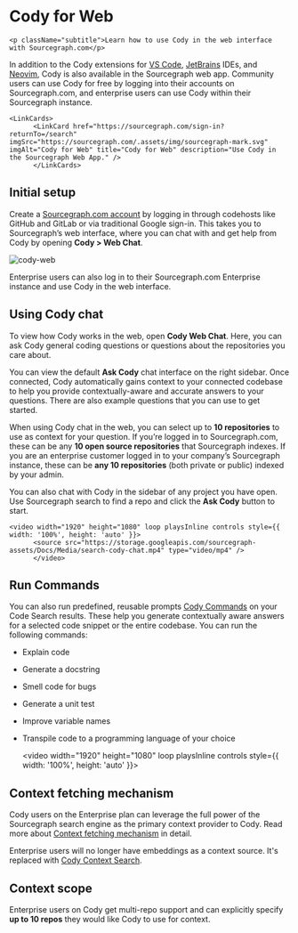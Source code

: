 # Cody for Web

    <p className="subtitle">Learn how to use Cody in the web interface with Sourcegraph.com</p>

In addition to the Cody extensions for [VS Code](/cody/clients/install-vscode), [JetBrains](/cody/clients/install-jetbrains) IDEs, and [Neovim](/cody/clients/install-neovim), Cody is also available in the Sourcegraph web app. Community users can use Cody for free by logging into their accounts on Sourcegraph.com, and enterprise users can use Cody within their Sourcegraph instance.

    <LinkCards>
          <LinkCard href="https://sourcegraph.com/sign-in?returnTo=/search" imgSrc="https://sourcegraph.com/.assets/img/sourcegraph-mark.svg" imgAlt="Cody for Web" title="Cody for Web" description="Use Cody in the Sourcegraph Web App." />
          </LinkCards>

## Initial setup

Create a [Sourcegraph.com account](https://sourcegraph.com/sign-up) by logging in through codehosts like GitHub and GitLab or via traditional Google sign-in. This takes you to Sourcegraph’s web interface, where you can chat with and get help from Cody by opening **Cody > Web Chat**.

![cody-web](https://storage.googleapis.com/sourcegraph-assets/Docs/cody-web.png)

Enterprise users can also log in to their Sourcegraph.com Enterprise instance and use Cody in the web interface.

## Using Cody chat

To view how Cody works in the web, open **Cody Web Chat**. Here, you can ask Cody general coding questions or questions about the repositories you care about.

You can view the default **Ask Cody** chat interface on the right sidebar. Once connected, Cody automatically gains context to your connected codebase to help you provide contextually-aware and accurate answers to your questions. There are also example questions that you can use to get started.

When using Cody chat in the web, you can select up to **10 repositories** to use as context for your question. If you’re logged in to Sourcegraph.com, these can be any **10 open source repositories** that Sourcegraph indexes. If you are an enterprise customer logged in to your company’s Sourcegraph instance, these can be **any 10 repositories** (both private or public) indexed by your admin.

You can also chat with Cody in the sidebar of any project you have open. Use Sourcegraph search to find a repo and click the **Ask Cody** button to start.

    <video width="1920" height="1080" loop playsInline controls style={{ width: '100%', height: 'auto' }}>
          <source src="https://storage.googleapis.com/sourcegraph-assets/Docs/Media/search-cody-chat.mp4" type="video/mp4" />
          </video>

## Run Commands

You can also run predefined, reusable prompts [Cody Commands](/cody/capabilities/commands) on your Code Search results. These help you generate contextually aware answers for a selected code snippet or the entire codebase. You can run the following commands:

- Explain code
- Generate a docstring
- Smell code for bugs
- Generate a unit test
- Improve variable names
- Transpile code to a programming language of your choice

    <video width="1920" height="1080" loop playsInline controls style={{ width: '100%', height: 'auto' }}>
          <source src="https://storage.googleapis.com/sourcegraph-assets/Docs/Media/cody-commands-sg.mp4" type="video/mp4" />
          </video>

## Context fetching mechanism

Cody users on the Enterprise plan can leverage the full power of the Sourcegraph search engine as the primary context provider to Cody. Read more about [Context fetching mechanism](/cody/core-concepts/context/#context-fetching-mechanism) in detail.

<Callout type="info">Enterprise users will no longer have embeddings as a context source. It's replaced with [Cody Context Search](/cody/core-concepts/context#context-selection).</Callout>

## Context scope

Enterprise users on Cody get multi-repo support and can explicitly specify **up to 10 repos** they would like Cody to use for context.
